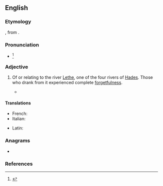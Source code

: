 {{also|lethean}}
==English==
{{was wotd|2012|January|16}}
{{wikipedia|Lethe|river Lethe}}

===Etymology===
{{etyl|la|en}}, from {{etyl|grc|en}} {{m|grc|Λήθη|}}.

===Pronunciation===
* {{IPA|/ˈliθi.ən/|/lɪˈθi.ən/|lang=en}}<ref>{{R:Dictionary.com}}</ref>

===Adjective===
{{head|en|adjective}}

# {{lb|en|chiefly|poetic|Greek mythology}} Of or relating to the river [[Lethe]], one of the four rivers of [[Hades]]. Those who drank from it experienced complete [[forgetfulness]].
#* {{quote-book|author=Milton|passage=They ferry over this '''Lethean''' sound.|title=Paradise Lost|year=1667}}

====Translations====
{{trans-top|of or relating to river Lethe}}
* French: {{t+|fr|léthéen}}
* Italian: {{t|it|leteo}}
{{trans-mid}}
* Latin: {{t|la|Lethaeus}}
{{trans-bottom}}

===Anagrams===
* {{anagrams|en|entheal|leaneth}}

===References===
<references/>